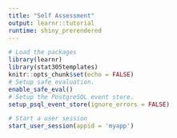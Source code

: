 ```yaml
---
title: "Self Assessment"
output: learnr::tutorial
runtime: shiny_prerendered
---
```


```r
# Load the packages
library(learnr)
library(stat305templates)
knitr::opts_chunk$set(echo = FALSE)
# Setup safe evaluation.
enable_safe_eval()
# Setup the PostgreSQL event store.
setup_psql_event_store(ignore_errors = FALSE)
```
```r
# Start a user session
start_user_session(appid = 'myapp')
```
<!-- Inject shinyjs into the document. Must appear after `start_user_session` -->
<script src="shinyjs/inject.js"></script>
